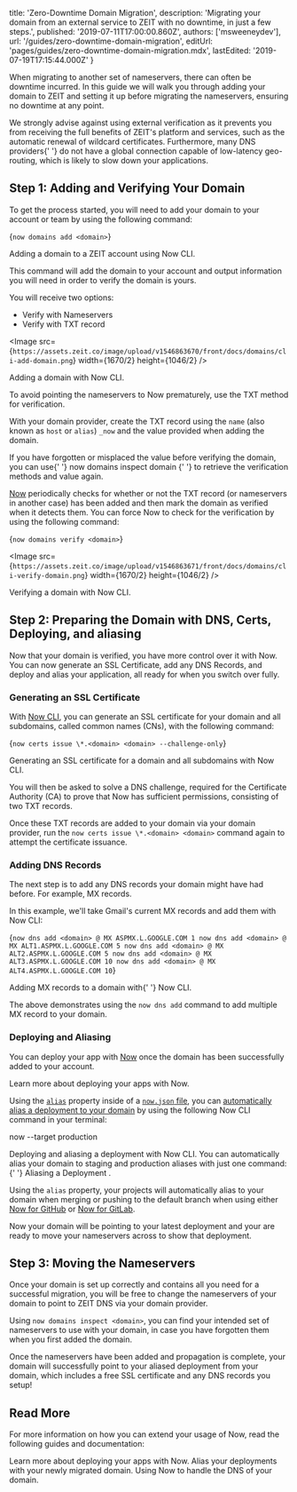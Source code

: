 
  title: 'Zero-Downtime Domain Migration',
  description:
    'Migrating your domain from an external service to ZEIT with no downtime, in just a few steps.',
  published: '2019-07-11T17:00:00.860Z',
  authors: ['msweeneydev'],
  url: '/guides/zero-downtime-domain-migration',
  editUrl: 'pages/guides/zero-downtime-domain-migration.mdx',
  lastEdited: '2019-07-19T17:15:44.000Z'
}

When migrating to another set of nameservers, there can often be downtime incurred. In this guide we will walk you through adding your domain to ZEIT and setting it up before migrating the nameservers, ensuring no downtime at any point.

<Note warning>
  We <P.B>strongly advise against using external verification</P.B> as it
  prevents you from receiving the full benefits of ZEIT's platform and services,
  such as the automatic renewal of wildcard certificates. Furthermore, many DNS
  providers{' '}
  <P.B>do not have a global connection capable of low-latency geo-routing</P.B>,
  which is likely to <P.B>slow down your applications</P.B>.
</Note>

## Step 1: Adding and Verifying Your Domain

To get the process started, you will need to add your domain to your account or team by using the following command:

<TerminalInput>{`now domains add <domain>`}</TerminalInput>
<Caption>Adding a domain to a ZEIT account using <GenericLink href="/now">Now CLI</GenericLink>.</Caption>

This command will add the domain to your account and output information you will need in order to verify the domain is yours.

You will receive two options:

- Verify with Nameservers
- Verify with TXT record

<Image
  src={`https://assets.zeit.co/image/upload/v1546863670/front/docs/domains/cli-add-domain.png`}
  width={1670/2}
  height={1046/2}
/>
<Caption>Adding a domain with <GenericLink href="/docs/v2/getting-started/installation">Now CLI</GenericLink>.</Caption>

To avoid pointing the nameservers to Now prematurely, use the TXT method for verification.

With your domain provider, create the TXT record using the `name` (also known as `host` or `alias`) `_now` and the value provided when adding the domain.

<Note>
  If you have forgotten or misplaced the value before verifying the domain, you
  can use{' '}
  <InlineCode>
    now domains inspect <P.B>domain</P.B>
  </InlineCode>{' '}
  to retrieve the verification methods and value again.
</Note>

[Now](/now) periodically checks for whether or not the TXT record (or nameservers in another case) has been added and then mark the domain as verified when it detects them. You can force Now to check for the verification by using the following command:

<TerminalInput>{`now domains verify <domain>`}</TerminalInput>

<Image
  src={`https://assets.zeit.co/image/upload/v1546863671/front/docs/domains/cli-verify-domain.png`}
  width={1670/2}
  height={1046/2}
/>
<Caption>Verifying a domain with <GenericLink href="/now">Now CLI</GenericLink>.</Caption>

## Step 2: Preparing the Domain with DNS, Certs, Deploying, and aliasing

Now that your domain is verified, you have more control over it with Now. You can now generate an SSL Certificate, add any DNS Records, and deploy and alias your application, all ready for when you switch over fully.

### Generating an SSL Certificate

With [Now CLI](/docs/v2/getting-started/installation), you can generate an SSL certificate for your domain and all subdomains, called common names (CNs), with the following command:

<TerminalInput>{`now certs issue \*.<domain> <domain> --challenge-only`}</TerminalInput>
<Caption>Generating an SSL certificate for a domain and all subdomains with <GenericLink href="/now">Now CLI</GenericLink>.</Caption>

You will then be asked to solve a DNS challenge, required for the Certificate Authority (CA) to prove that Now has sufficient permissions, consisting of two TXT records.

Once these TXT records are added to your domain via your domain provider, run the `now certs issue \*.<domain> <domain>` command again to attempt the certificate issuance.

### Adding DNS Records

The next step is to add any DNS records your domain might have had before. For example, MX records.

In this example, we'll take Gmail's current MX records and add them with Now CLI:

<TerminalInput>{`now dns add <domain> @ MX ASPMX.L.GOOGLE.COM 1
now dns add <domain> @ MX ALT1.ASPMX.L.GOOGLE.COM 5
now dns add <domain> @ MX ALT2.ASPMX.L.GOOGLE.COM 5
now dns add <domain> @ MX ALT3.ASPMX.L.GOOGLE.COM 10
now dns add <domain> @ MX ALT4.ASPMX.L.GOOGLE.COM 10`}</TerminalInput>

<Caption>
  Adding MX records to a domain with{' '}
  <GenericLink href="/now">Now CLI</GenericLink>.
</Caption>

The above demonstrates using the `now dns add` command to add multiple MX record to your domain.

### Deploying and Aliasing

You can deploy your app with [Now](/docs/v2/getting-started/installation/) once the domain has been successfully added to your account.

<Card title="Deployment Basics" href="/docs/v2/deployments/basics">
  Learn more about deploying your apps with Now.
</Card>

Using the [`alias`](/docs/v2/deployments/configuration/#alias) property inside of a [`now.json` file](/docs/v2/deployments/configuration), you can [automatically alias a deployment to your domain](/docs/v2/custom-domains#aliasing-a-project) by using the following Now CLI command in your terminal:

<TerminalInput>now --target production</TerminalInput>
<Caption>Deploying and aliasing a deployment with <GenericLink href="/now">Now CLI</GenericLink>.</Caption>

<Note>
  You can automatically alias your domain to staging and production aliases with
  just one command:{' '}
  <GenericLink href="/docs/v2/custom-domains#aliasing-a-project">
    Aliasing a Deployment
  </GenericLink>
  .
</Note>

Using the `alias` property, your projects will automatically alias to your domain when merging or pushing to the default branch when using either [Now for GitHub](/docs/v2/integrations/now-for-gitlab) or [Now for GitLab](/docs/v2/integrations/now-for-gitlab).

Now your domain will be pointing to your latest deployment and your are ready to move your nameservers across to show that deployment.

## Step 3: Moving the Nameservers

Once your domain is set up correctly and contains all you need for a successful migration, you will be free to change the nameservers of your domain to point to ZEIT DNS via your domain provider.

Using `now domains inspect <domain>`, you can find your intended set of nameservers to use with your domain, in case you have forgotten them when you first added the domain.

Once the nameservers have been added and propagation is complete, your domain will successfully point to your aliased deployment from your domain, which includes a free SSL certificate and any DNS records you setup!

## Read More

For more information on how you can extend your usage of Now, read the following guides and documentation:

<Card title="Deployment Basics" href="/docs/v2/deployments/basics">
  Learn more about deploying your apps with Now.
</Card>

<Card title="Aliasing" href="/docs/v2/custom-domains#aliasing-a-project">
  Alias your deployments with your newly migrated domain.
</Card>

<Card title="DNS" href="/docs/v2/advanced/domains/dns">
  Using Now to handle the DNS of your domain.
</Card>

